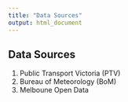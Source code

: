 ```yaml
---
title: "Data Sources"
output: html_document
---
```


## Data Sources

1. Public Transport Victoria (PTV)
2. Bureau of Meteorology (BoM)
3. Melboune Open Data
